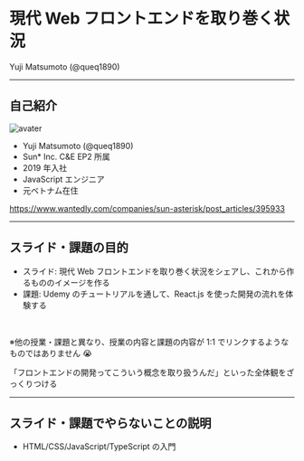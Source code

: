 # 現代 Web フロントエンドを取り巻く状況

Yuji Matsumoto (@queq1890)

---

## 自己紹介

<!-- block-start: grid -->

<!-- block-start: column -->

![avater](https://avatars.githubusercontent.com/u/32263803?v=4)

<!-- block-end -->
<!-- block-start: column, left -->

- Yuji Matsumoto (@queq1890)
- Sun\* Inc. C&E EP2 所属
- 2019 年入社
- JavaScript エンジニア
- 元ベトナム在住

<!-- block-end -->
<!-- block-end -->

https://www.wantedly.com/companies/sun-asterisk/post_articles/395933

---

## スライド・課題の目的

- スライド: 現代 Web フロントエンドを取り巻く状況をシェアし、これから作るもののイメージを作る
- 課題: Udemy のチュートリアルを通して、React.js を使った開発の流れを体験する

<br />

※他の授業・課題と異なり、授業の内容と課題の内容が 1:1 でリンクするようなものではありません :sob:

「フロントエンドの開発ってこういう概念を取り扱うんだ」といった全体観をざっくりつける

---

## スライド・課題でやらないことの説明

- HTML/CSS/JavaScript/TypeScript の入門
